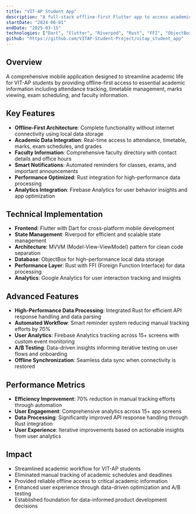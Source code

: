 ```yaml
---
title: "VIT-AP Student App"
description: "A full-stack offline-first Flutter app to access academic data like attendance, timetable, marks, exam schedule, grades and faculty info"
startDate: "2024-06-01"  
endDate: "2025-03-15"
technologies: ["Dart", "Flutter", "Riverpod", "Rust", "FFI", "ObjectBox", "MVVM Architecture", "Google Analytics"]
github: "https://github.com/VITAP-Student-Project/vitap_student_app"
---
```


## Overview
A comprehensive mobile application designed to streamline academic life for VIT-AP students by providing offline-first access to essential academic information including attendance tracking, timetable management, marks viewing, exam scheduling, and faculty information.

## Key Features
- **Offline-First Architecture**: Complete functionality without internet connectivity using local data storage
- **Academic Data Integration**: Real-time access to attendance, timetable, marks, exam schedules, and grades
- **Faculty Information**: Comprehensive faculty directory with contact details and office hours
- **Smart Notifications**: Automated reminders for classes, exams, and important announcements
- **Performance Optimized**: Rust integration for high-performance data processing
- **Analytics Integration**: Firebase Analytics for user behavior insights and app optimization

## Technical Implementation
- **Frontend**: Flutter with Dart for cross-platform mobile development
- **State Management**: Riverpod for efficient and scalable state management
- **Architecture**: MVVM (Model-View-ViewModel) pattern for clean code separation
- **Database**: ObjectBox for high-performance local data storage
- **Performance Layer**: Rust with FFI (Foreign Function Interface) for data processing
- **Analytics**: Google Analytics for user interaction tracking and insights

## Advanced Features
- **High-Performance Data Processing**: Integrated Rust for efficient API response handling and data parsing
- **Automated Workflow**: Smart reminder system reducing manual tracking efforts by 70%
- **User Analytics**: Firebase Analytics tracking across 15+ screens with custom event monitoring
- **A/B Testing**: Data-driven insights informing iterative testing on user flows and onboarding
- **Offline Synchronization**: Seamless data sync when connectivity is restored

## Performance Metrics
- **Efficiency Improvement**: 70% reduction in manual tracking efforts through automation
- **User Engagement**: Comprehensive analytics across 15+ app screens
- **Data Processing**: Significantly improved API response handling through Rust integration
- **User Experience**: Iterative improvements based on actionable insights from user analytics

## Impact
- Streamlined academic workflow for VIT-AP students
- Eliminated manual tracking of academic schedules and deadlines
- Provided reliable offline access to critical academic information
- Enhanced user experience through data-driven optimization and A/B testing
- Established foundation for data-informed product development decisions
